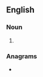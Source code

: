 ==English==

===Noun===
{{head|en|noun form}}

# {{plural of|neuk|lang=en}}

===Anagrams===
* {{anagrams|en|a=eknsu|nukes}}